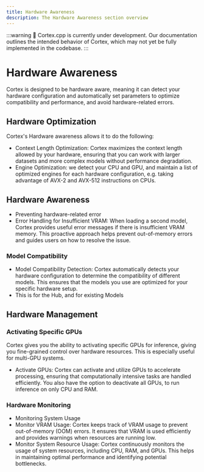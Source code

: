 ```yaml
---
title: Hardware Awareness
description: The Hardware Awareness section overview
---
```


:::warning
🚧 Cortex.cpp is currently under development. Our documentation outlines the intended behavior of Cortex, which may not yet be fully implemented in the codebase.
:::


# Hardware Awareness

Cortex is designed to be hardware aware, meaning it can detect your hardware configuration and automatically set parameters to optimize compatibility and performance, and avoid hardware-related errors.

## Hardware Optimization

Cortex's Hardware awareness allows it to do the following: 

- Context Length Optimization: Cortex maximizes the context length allowed by your hardware, ensuring that you can work with larger datasets and more complex models without performance degradation.
- Engine Optimization: we detect your CPU and GPU, and maintain a list of optimized engines for each hardware configuration, e.g. taking advantage of AVX-2 and AVX-512 instructions on CPUs. 

## Hardware Awareness

- Preventing hardware-related error
- Error Handling for Insufficient VRAM: When loading a second model, Cortex provides useful error messages if there is insufficient VRAM memory. This proactive approach helps prevent out-of-memory errors and guides users on how to resolve the issue.

### Model Compatibility

- Model Compatibility Detection: Cortex automatically detects your hardware configuration to determine the compatibility of different models. This ensures that the models you use are optimized for your specific hardware setup.
- This is for the Hub, and for existing Models 

## Hardware Management

### Activating Specific GPUs

Cortex gives you the ability to activating specific GPUs for inference, giving you fine-grained control over hardware resources. This is especially useful for multi-GPU systems. 
- Activate GPUs: Cortex can activate and utilize GPUs to accelerate processing, ensuring that computationally intensive tasks are handled efficiently.
You also have the option to deactivate all GPUs, to run inference on only CPU and RAM. 

### Hardware Monitoring

- Monitoring System Usage
- Monitor VRAM Usage: Cortex keeps track of VRAM usage to prevent out-of-memory (OOM) errors. It ensures that VRAM is used efficiently and provides warnings when resources are running low.
- Monitor System Resource Usage: Cortex continuously monitors the usage of system resources, including CPU, RAM, and GPUs. This helps in maintaining optimal performance and identifying potential bottlenecks.
